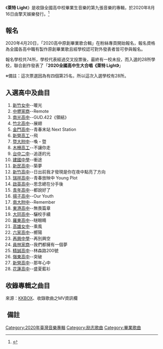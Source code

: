 {{Multiple issues|
{{Notability Unreferenced|time=2020-08-22T18:24:36+00:00}}
{{POV|time=2020-08-22T18:24:36+00:00}}

}}
{{Album infobox | <!-- See Wikipedia:WikiProject_Albums -->
|  Name        = 萊特 Light
|  Type        = [[合輯|合輯]]
|  Artist      = 
|  Cover       = 
|  Released    = 2020年8月16日
|  Recorded    = 2020年
|  Genre       = [[國語流行音樂|國語流行音樂]]
|  Length      = 
|  Label       =  [[擎天娛樂|擎天娛樂]]
|  Number      = 
|  Producer    = 
|  Last album  =[[飛鳥_(畢業歌專輯)|飛鳥]]<br />（2019年）  
|  This album  = '''萊特Light'''<br />（2020年）
|  Next album  =[[弦月|弦月]]<br />（2021年）
}}
《'''萊特 Light'''》是收錄全國高中校畢業生音樂的第九張音樂的專輯，於2020年8月16日由擎天娛樂發行。<ref>{{Cite web|url=http://www.5music.com.tw/CDList-C.asp?cdno=441455678972|title=萊特2020 高中原創畢業歌|accessdate=2020-08-16|work=五大唱片|language=zh-TW|archive-date=2020-08-28|archive-url=https://web.archive.org/web/20200828193246/http://www.5music.com.tw/CDList-C.asp?cdno=441455678972|dead-url=no}}</ref>

== 報名 ==
2020年4月20日，「2020高中原創畢業歌合輯」在粉絲專頁開始報名，報名資格為全國各高中職有製作原創畢業歌且經學校認可對外發表者皆可參與報名。

報名學校共74所，學校代表經過交叉投票後，最終有一校未投，而入選的28所學校，聯合創作發表了「'''2020全國高中生大合唱《萊特 Light》'''」

※備註：這次票選因為有四個第25名，所以這次入選學校有28所。

== 入選高中及曲目 ==
# [[國立新竹女子高級中學|新竹女中]]--暖光
# [[桃園市立中壢家事商業高級中等學校|中壢家商]]--Remote
# [[臺南市私立南光高級中學|南光高中]]--GUD.422《領結》
# [[國立竹北高級中學|竹北高中]]--展翅
# [[國立金門高級中學|金門高中]]--青春末站 Next Station
# [[國立新營高級工業職業學校|新營高工]]--飛
# [[國立暨南國際大學附屬高級中學|暨大附中]]--喚・暨
# [[臺北市立木柵高級工業職業學校|木柵高工]]--不讓你走
# [[臺中市立臺中第二高級中等學校|台中二中]]--追逐的光
# [[臺北市立建國高級中學|建國中學]]--衝途
# [[臺中市私立新民高級中學|新民高中]]--築夢
# [[國立新竹高級中學|新竹高中]]--日出前我才發現是你在夜中點亮了方向
# [[高雄市立瑞祥高級中學|瑞祥高中]]--青春放映中 Young Plot
# [[桃園市私立啟英高級中學|啟英高中]]--思念總在分手後
# [[臺中市私立青年高級中學|青年高中]]--都說好了
# [[雲林縣私立揚子高級中學|揚子高中]]--Our Youth
# [[國立臺南大學附屬高級中學|南大附中]]--Remember
# [[屏東縣立東港高級中學|東港高中]]--無畏篇章
# [[臺北市立大同高級中學|大同高中]]--驪校手續
# [[國立羅東高級中學|羅東高中]]--瞇眼睛
# [[高雄市立高雄女子高級中學|高雄女中]]--乘風
# [[新竹縣立六家高級中學|六家高中]]--嚮陽
# [[臺北市私立再興高級中學|再興中學]]--再別興空
# [[國立員林高級家事商業職業學校|員林家商]]--我們都擁有一個夢
# [[彰化縣私立精誠高級中學|精誠高中]]--林森路200號
# [[臺中市私立嶺東高級中學|嶺東高中]]--突破
# [[國立新營高級中學|新營高中]]--那年心中
# [[國立花蓮高級中學|花蓮高中]]--盛夏藍衫

==收錄專輯之曲目==
來源：[https://www.kkbox.com/tw/tc/album/W226BTGGw8D6G0F522pi009H-index.html KKBOX]、收錄歌曲之MV資訊欄
{{Tracklist
| full_width    = yes
| collapsed     = no
| headline      =
| total_length  = 

| longnote_column = yes
| music_credits = yes
| lyrics_credits = yes
| arranger_credits = yes


| title1 = [https://www.youtube.com/watch?v=w-Qy2VlPsZ4 萊特 Light]
| music1 = 萊特 Light作曲小組
| lyrics1 = 萊特 Light作詞小組
| arranger1 = 魯綱宇
| longnote1 = 主打歌<br>主唱：高中畢業生
| length1 = 4:54

| title2 = [https://www.youtube.com/watch?v=KpDg5vcbdjI 暖光]
| music2 = 盧彥恩
| lyrics2 = 范秀如、盧彥恩 
| arranger2 = 盧彥恩
| longnote2 = [[國立新竹女子高級中學|新竹女中]]<br>主唱：陳芝儀、鄭明柔、廖翊廷、盧彥恩
| length2 = 5:28

| title3 = [https://www.youtube.com/watch?v=FEAux6iVcnI Remote]
| music3 = 林櫻芳、林以晴、夏佩慈、周安琪、齊又頡
| lyrics3 = 林櫻芳、林以晴、夏佩慈、周安琪、齊又頡
| arranger3 = (不詳)
| longnote3 = [[桃園市立中壢家事商業高級中等學校|中壢家商]]<br>主唱：林櫻芳
| length3 = 4:38

| title4 = [https://www.youtube.com/watch?v=M9mwUzTov2I GUD.422《領結》]
| music4 = 陳冠丞、陳柏霖
| lyrics4 = 陳冠丞
| arranger4 = 陳柏霖
| longnote4 = [[臺南市私立南光高級中學|南光高中]]<br>主唱：陳冠丞、曾笠泰、陳盈穎、陳昱岑
| length4 = 3:15

| title5 = [https://www.youtube.com/watch?v=z6-36no39Sk 展翅]
| music5 = 周恩宇、陳芝恩、江宇辰
| lyrics5 = 江廣宣、江宇辰、羅羽珊、陳芝恩
| arranger5 = 周恩宇、陳芝恩、江宇辰、翁堯廷
| longnote5 = [[國立竹北高級中學|竹北高中]]<br>主唱：周恩宇、陳芝恩、江廣宣、羅羽珊
| length5 = 4:39

| title6 = [ ]
| music6 = 
| lyrics6 = 
| arranger6 = 
| longnote6 = <br>主唱： 
| length6 = 4:58

| title7 = [ ]
| music7 = 
| lyrics7 = 
| arranger7 = 
| longnote7 = <br>主唱：
| length7 = 4:28

| title8 = []
| music8 = 
| lyrics8 = 
| arranger8 = 
| longnote8 = <br>主唱： 
| length8 = 4:52

| title9 = []
| music9 = 
| lyrics9 = 
| arranger9 = 
| longnote9 = <br>主唱： 
| length9 = 4:00

| title10 = []
| music10 = 
| lyrics10 = 
| arranger10 = 
| longnote10 = <br>主唱： 
| length10 = 4:59

| title11 = []
| music11 = 
| lyrics11 = 
| arranger11 = 
| longnote11 = <br>主唱：
| length11 = 6:35

|title12=[]
|music12=
|lyrics12=
|arranger12=
|longnote12=<br>主唱：
|length12=3:26

|title13=[]
|music13=
|lyrics13=
|arranger13=
|longnote13=<br>主唱：
|length13=5:22

|title14=[]
|music14=
|lyrics14=
|arranger14=
|longnote14=<br>主唱：
|length14=3:59

|title15=[]
|music15=
|lyrics15=
|arranger15=
|longnote15=<br>主唱：
|length15=4:21

|title16=[]
|music16=
|lyrics16=
|arranger16=
|longnote16=<br>主唱：
|length16=3:52

|title17=[]
|music17=
|lyrics17=
|arranger17=
|longnote17=<br>主唱：
|length17=4:10

|title18=[]
|music18=
|lyrics18=
|arranger18=
|longnote18=<br>主唱：
|length18=3:47

|title19=[]
|music19=
|lyrics19=
|arranger19=
|longnote19=<br>主唱：
|length19=4:08

|title20=[]
|music20=
|lyrics20=
|arranger20=
|longnote20=<br>主唱：
|length20=5:26

|title21=[]
|music21=
|lyrics21=
|arranger21=
|longnote21=<br>主唱：
|length21=4:57

|title22=[]
|music22=
|lyrics22=
|arranger22=
|longnote22=<br>主唱：
|length22=4:58

|title23=[]
|music23=
|lyrics23=
|arranger23=
|longnote23=<br>主唱：
|length23=4:52

|title24=[]
|music24=
|lyrics24=
|arranger24=
|longnote24=<br>主唱：
|length24=5:15

|title25=[]
|music25=
|lyrics25=
|arranger25=
|longnote25=<br>主唱：
|length25=3:52

|title26=[]
|music26=
|lyrics26=
|arranger26=
|longnote26=<br>主唱：
|length26=4:35

|title27=[]
|music27=
|lyrics27=
|arranger27=
|longnote27=<br>主唱：
|length27=2:51

|title28=[]
|music28=
|lyrics28=
|arranger28=
|longnote28=<br>主唱：
|length28=4:23

|title29=[]
|music29=
|lyrics29=
|arranger29=
|longnote29=<br>主唱：
|length29=2:57

}}

== 備註 ==
<references />
{{高中原創畢業歌合輯}}

[[Category:2020年臺灣音樂專輯|Category:2020年臺灣音樂專輯]]
[[Category:励志歌曲|Category:励志歌曲]]
[[Category:畢業歌曲|Category:畢業歌曲]]
